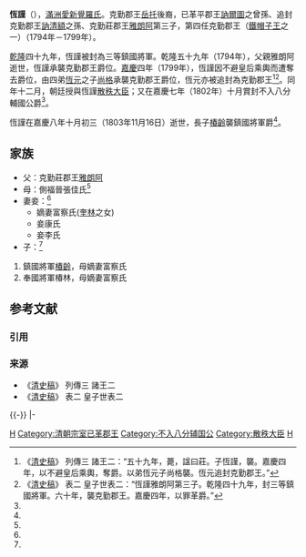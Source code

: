{{Manchu name|[[爱新觉罗氏|爱新觉罗]]}}
'''恆謹'''（{{Bd|1761年|11月24日（乾隆二十六年十月二十八）<ref name=ax>《[[愛新覺羅宗譜|愛新覺羅宗譜]]》乙冊，3183－3184頁。</ref>|1803年|11月16日（嘉慶八年十月初三）<ref name=ax/>}}），[[滿洲|滿洲]][[愛新覺羅氏|愛新覺羅氏]]。克勤郡王[[岳托|岳托]]後裔，已革平郡王[[訥爾圖|訥爾圖]]之曾孫、追封克勤郡王[[訥清額|訥清額]]之孫、克勤莊郡王[[雅朗阿|雅朗阿]]第三子，第四任克勤郡王（[[鐵帽子王|鐵帽子王]]之一）（1794年－1799年）。

[[乾隆|乾隆]]四十九年，恆謹被封為三等鎮國將軍。乾隆五十九年（1794年），父親雅朗阿逝世，恆謹承襲克勤郡王爵位。[[嘉慶|嘉慶]]四年（1799年），恆謹因不避皇后乘輿而遭奪去爵位，由四弟[[恆元|恆元]]之子[[尚格|尚格]]承襲克勤郡王爵位，恆元亦被追封為克勤郡王<ref>《[[清史稿|清史稿]]》 列傳三 諸王二：“五十九年，薨，諡曰莊。子恆謹，襲。嘉慶四年，以不避皇后乘輿，奪爵。以弟恆元子尚格襲。恆元追封克勤郡王。”</ref><ref>《[[清史稿|清史稿]]》 表二 皇子世表二：“恆謹雅朗阿第三子。乾隆四十九年，封三等鎮國將軍。六十年，襲克勤郡王。嘉慶四年，以罪革爵。”</ref>。同年十二月，朝廷授與恆謹[[散秩大臣|散秩大臣]]；又在嘉慶七年（1802年）十月賞封不入八分輔國公爵<ref name=ax/>。

恆謹在嘉慶八年十月初三（1803年11月16日）逝世，長子[[椿齡|椿齡]]襲鎮國將軍爵<ref name=ax/>。

==家族==
*父：克勤莊郡王[[雅朗阿|雅朗阿]]
*母：側福晉張佳氏<ref name=ax/>
*妻妾：<ref name=ax/>
**嫡妻富察氏([[奎林|奎林]]之女)
**妾康氏
**妾李氏
*子：<ref name=ax/>
#鎮國將軍[[椿齡|椿齡]]，母嫡妻富察氏
#奉國將軍椿林，母嫡妻富察氏

== 参考文献 ==
=== 引用 ===
{{Reflist}}

=== 来源 ===
{{ReflistH}}
* 《[[清史稿|清史稿]]》 列傳三 諸王二
* 《[[清史稿|清史稿]]》 表二 皇子世表二
{{ReflistF}}

{{-}}
{{start box}}
{{s-hou|克勤郡王世系|1761年|11月24日|1803年|11月16日|清太祖世系}}
{{s-roy}}
{{s-before|父親克勤莊郡王[[雅朗阿|雅朗阿]]}}
{{s-title|[[克勤郡王|克勤郡王]]|1794年－1799年}}
{{s-after|侄克勤簡郡王[[尚格|尚格]]}}
|-
{{s-new}}
{{s-title|不入八分輔國公|1802年－1803年}}
{{s-after|遞降為鎮國將軍<br>長子[[椿齡|椿齡]]}}
{{end box}}

[[Category:克勤郡王|H]]
[[Category:清朝宗室已革郡王|Category:清朝宗室已革郡王]]
[[Category:不入八分辅国公|Category:不入八分辅国公]]
[[Category:散秩大臣|Category:散秩大臣]]
[[Category:愛新覺羅氏|H]]

{{清朝官员小作品}}